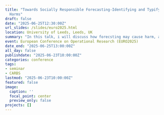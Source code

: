 ```yaml
---
title: "Towards Socially Responsible Forecasting-Identifying and Typifying Forecasting
  Harms"
draft: false
date: "2025-06-25T12:30:00Z"
url_slides: /slides/euro2025.html
location: University of Leeds, Leeds, UK
summary: "In this talk, i will discuss how forecsting may cause harm, and what we can do to mitigate"
event: European Conference on Operational Research (EURO2025)
date_end: "2025-06-25T13:00:00Z"
all_day: false
publishdate: "2025-06-23T10:00:00Z"
categories: conference
tags:
- seminar
- CARBS
lastmod: "2025-06-23T10:00:00Z"
featured: false
image:
  caption: ''
  focal_point: center
  preview_only: false
projects: []
---
```

